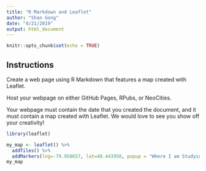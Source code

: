 ```yaml
---
title: "R Markdown and Leaflet"
author: "Shan Gong"
date: "4/21/2019"
output: html_document
---
```


```r
knitr::opts_chunk$set(echo = TRUE)
```

## Instructions

Create a web page using R Markdown that features a map created with Leaflet.

Host your webpage on either GitHub Pages, RPubs, or NeoCities.

Your webpage must contain the date that you created the document, and it must contain a map created with Leaflet. We would love to see you show off your creativity!

```r
library(leaflet)

my_map <- leaflet() %>%
  addTiles() %>%
  addMarkers(lng=-79.958657, lat=40.443958, popup = "Where I am Studying the Course!")
my_map
```

